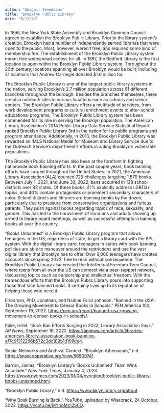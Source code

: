 ```yaml
---
author: "Abigail Tenenbaum"
title: "Brooklyn Public Library"
date: "5/12/23"
---
```


In 1896, the New York State Assembly and Brooklyn Common Council agreed to establish the Brooklyn Public Library. Prior to the library system’s creation, Brooklyn had a number of independently served libraries that were open to the public. Most, however, weren’t free, and required some kind of membership fee. The establishment of the Brooklyn Public Library system meant free widespread access for all. In 1897, the Bedford Library is the first location to open within the Brooklyn Public Library system. Throughout the 20th century, locations spanning all over Brooklyn would be built, including 21 locations that Andrew Carnegie donated $1.6 million for. 

The Brooklyn Public Library is one of the largest public library systems in the nation, serving Brooklyn’s 2.7 million population across 61 different branches throughout the borough. Besides the branches themselves, there are also outreach sites in various locations such as schools and senior centers. The Brooklyn Public Library offers a multitude of services, from work development programs to cultural enrichment events to after-school educational programs. The Brooklyn Public Library system has been commended for its role in serving the Brooklyn population. The American Library Association’s 2014 Public Library Data Service Statistical Report ranked Brooklyn Public Library 3rd in the nation for its public programs and program attendance. Additionally, in 2016, the Brooklyn Public Library was rewarded an IMLS National Medal for Museum and Library Service due to the Outreach Service’s department’s efforts in aiding Brooklyn’s vulnerable populations. 

The Brooklyn Public Library has also been at the forefront in fighting nationwide book banning efforts. In the past couple years, book banning efforts have surged throughout the United States.  In 2021, the American Library Association (ALA) counted 729 challenges targeting 1,579 books. Between July 1, 2021, and June 30, 2022, bans occurred in 138 school districts over 32 states. Of these books, 41% explicitly address LGBTQ+ topics, and 40% contain protagonists or prominent secondary characters of color. School districts and libraries are banning books by the dozen, particularly due to pressure from conservative organizations and furious parents. They push against books regarding topics of race, sexuality, and gender. This has led to the harassment of librarians and adults showing up armed to library board meetings, as well as successful attempts in banning books all over the country. 

“Books Unbanned” is a Brooklyn Public Library program that allows teenagers in the US, regardless of state, to get a library card with the BPL system. With the digital library card, teenagers in states with book banning policies are able to maneuver around the restrictions and use the vast digital library that Brooklyn has to offer. Over 6,000 teenagers have created accounts since spring 2022, free to read without consequence. The Brooklyn Public Library also created the Intellectual Freedom Teen Council, where teens from all over the US can connect via a peer-support network, discussing topics such as censorship and intellectual freedom. With the tremendous efforts that the Brooklyn Public Library pours into supporting those that face banned books, it certainly lives up to its reputation of helping those who need it. 

Friedman, PhD, Jonathan, and Nadine Farid Johnson. “Banned in the USA: The Growing Movement to Censor Books in Schools.” PEN America 100, September 19, 2022. [https://pen.org/report/banned-usa-growing-movement-to-censor-books-in-schools/](https://pen.org/report/banned-usa-growing-movement-to-censor-books-in-schools/).

Italie, Hillel. “Book Ban Efforts Surging in 2022, Library Association Says.” *AP News*, September 16, 2022. [https://apnews.com/article/libraries-american-library-association-book-banning-af7c9f312266b572c3dc189b1d109de4](https://apnews.com/article/libraries-american-library-association-book-banning-af7c9f312266b572c3dc189b1d109de4).

Social Networks and Archival Context. “Brooklyn Athenaeum,” n.d. [https://snaccooperative.org/view/56500741](https://snaccooperative.org/view/56500741).

Barron, James. “Brooklyn Library’s ‘Books Unbanned’ Team Wins Accolade.” *New York Times*, January 4, 2023. [https://www.nytimes.com/2023/01/04/nyregion/brooklyn-public-library-books-unbanned.html](https://www.nytimes.com/2023/01/04/nyregion/brooklyn-public-library-books-unbanned.html).

“Brooklyn Public Library,” n.d. [https://www.bklynlibrary.org/about](https://www.bklynlibrary.org/about).

“Why Book Burning Is Back.” *YouTube*, uploaded by Wisecrack, 24 October, 2022. [https://youtu.be/MYnpMx12S6Q](https://youtu.be/MYnpMx12S6Q).
